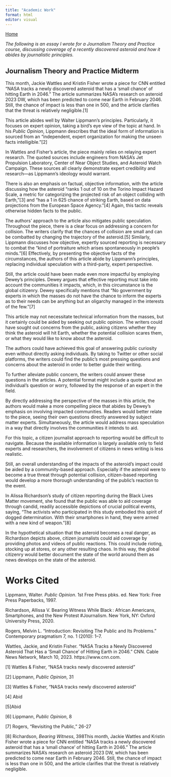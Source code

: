 ```yaml
---
title: "Academic Work"
format: html
editor: visual
---
```


[Home](https://jennaahart.github.io/ahartwebsite/Index.html)

*The following is an essay I wrote for a Journalism Theory and Practice course, discussing coverage of a recently discovered asteroid and how it abides by journalistic principles.*

## Journalism Theory and Practice Midterm

This month, Jackie Wattles and Kristin Fisher wrote a piece for CNN entitled "NASA tracks a newly discovered asteroid that has a 'small chance' of hitting Earth in 2046." The article summarizes NASA's research on asteroid 2023 DW, which has been predicted to come near Earth in February 2046. Still, the chance of impact is less than one in 500, and the article clarifies that the threat is relatively negligible.\[1\]

This article abides well by Walter Lippmann's principles. Particularly, it focuses on expert opinion, taking a bird's eye view of the topic at hand. In his *Public Opinion*, Lippmann describes that the ideal form of information is sourced from an "independent, expert organization for making the unseen facts intelligible."\[2\]

In Wattles and Fisher's article, the piece mainly relies on relaying expert research. The quoted sources include engineers from NASA's Jet Propulsion Laboratory, Center of Near Object Studies, and Asteroid Watch Campaign. These sources all clearly demonstrate expert credibility and research---as Lippmann's ideology would warrant.

There is also an emphasis on factual, objective information, with the article discussing how the asteroid "ranks 1 out of 10 on the Torino Impact Hazard Scale, a metric for categorizing the projected risk of an object colliding with Earth,"\[3\] and "has a 1 in 625 chance of striking Earth, based on data projections from the European Space Agency."\[4\] Again, this tactic reveals otherwise hidden facts to the public.

The authors' approach to the article also mitigates public speculation. Throughout the piece, there is a clear focus on addressing a concern for collision. The writers clarify that the chances of collision are small and can be combatted by changing the trajectory of the asteroid.\[5\] Similarly, Lippmann discusses how objective, expertly sourced reporting is necessary to combat the "kind of portraiture which arises spontaneously in people's minds."\[6\] Effectively, by presenting the objective facts of the circumstances, the authors of this article abide by Lippmann's principles, replacing individual speculation with a third-party, expert perspective.

Still, the article could have been made even more impactful by employing Dewey's principles. Dewey argues that effective reporting must take into account the communities it impacts, which, in this circumstance is the global citizenry. Dewey specifically mentions that "No government by experts in which the masses do not have the chance to inform the experts as to their needs can be anything but an oligarchy managed in the interests of the few."\[7\]

This article may not necessitate technical information from the masses, but it certainly could be aided by seeking out public opinion. The writers could have sought out concerns from the public, asking citizens whether they think the asteroid will hit Earth, whether the potential collision scares them, or what they would like to know about the asteroid.

The authors could have achieved this goal of answering public curiosity even without directly asking individuals. By taking to Twitter or other social platforms, the writers could find the public's most pressing questions and concerns about the asteroid in order to better guide their writing.

To further alleviate public concern, the writers could answer these questions in the articles. A potential format might include a quote about an individual's question or worry, followed by the response of an expert in the field.

By directly addressing the perspective of the masses in this article, the authors would make a more compelling piece that abides by Dewey's emphasis on involving impacted communities. Readers would better relate to the piece, seeing their own questions directly answered by subject matter experts. Simultaneously, the article would address mass speculation in a way that directly involves the communities it intends to aid.

For this topic, a citizen journalist approach to reporting would be difficult to navigate. Because the available information is largely available only to field experts and researchers, the involvement of citizens in news writing is less realistic.

Still, an overall understanding of the impacts of the asteroid's impact could be aided by a community-based approach. Especially if the asteroid were to become a true threat through potential collision, citizen-based reporting would develop a more thorough understanding of the public's reaction to the event.

In Alissa Richardson's study of citizen reporting during the Black Lives Matter movement, she found that the public was able to aid coverage through candid, readily accessible depictions of crucial political events, saying, "The activists who participated in this study embodied this spirit of dogged determination. With their smartphones in hand, they were armed with a new kind of weapon."\[8\]

In the hypothetical situation that the asteroid becomes a real danger, as Richardson depicts above, citizen journalists could aid coverage by providing photos and videos of public reactions. This could include rioting, stocking up at stores, or any other resulting chaos. In this way, the global citizenry would better document the state of the world around them as news develops on the state of the asteroid.

# Works Cited

Lippmann, Walter. *Public Opinion*. 1st Free Press pbks. ed. New York: Free Press Paperbacks, 1997.

Richardson, Allissa V. Bearing Witness While Black : African Americans, Smartphones, and the New Protest #Journalism. New York, NY: Oxford University Press, 2020.

Rogers, Melvin L. "Introduction: Revisiting The Public and Its Problems." Contemporary pragmatism 7, no. 1 (2010): 1--7.

Wattles, Jackie, and Kristin Fisher. "NASA Tracks a Newly Discovered Asteroid That Has a 'Small Chance' of Hitting Earth in 2046." CNN. Cable News Network, March 10, 2023. https://www.cnn.com.

\[1\] Wattles & Fisher, "NASA tracks newly discovered asteroid"

\[2\] Lippmann, *Public Opinion*, 31

\[3\] Wattles & Fisher, "NASA tracks newly discovered asteroid"

\[4\] Abid

\[5\]Abid

\[6\] Lippmann, *Public Opinion*, 8

\[7\] Rogers, "Revisiting the Public," 26-27

\[8\] Richardson, *Bearing Witness*, 398This month, Jackie Wattles and Kristin Fisher wrote a piece for CNN entitled "NASA tracks a newly discovered asteroid that has a 'small chance' of hitting Earth in 2046." The article summarizes NASA's research on asteroid 2023 DW, which has been predicted to come near Earth in February 2046. Still, the chance of impact is less than one in 500, and the article clarifies that the threat is relatively negligible.

# 
